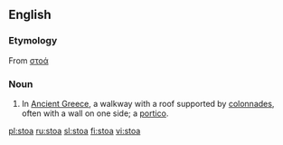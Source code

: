 ==English==

===Etymology===
From {{AGr.}} [[στοά]]
===Noun===
{{wikipedia}}
{{en-noun|stoae|pl2=stoæ}}

# {{architecture}} In [[Ancient Greece]], a walkway with a roof supported by [[colonnade]]s, often with a wall on one side; a [[portico]].
{{WikiSaurus-link|porch}}

[[pl:stoa]]
[[ru:stoa]]
[[sl:stoa]]
[[fi:stoa]]
[[vi:stoa]]